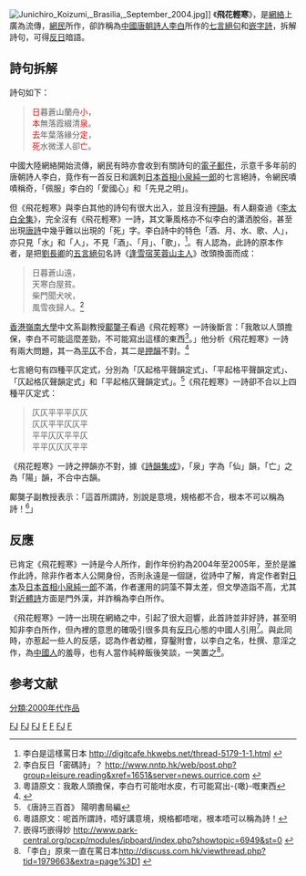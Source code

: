 [[File:Junichiro_Koizumi,_Brasilia,_September_2004.jpg|thumb]]]]
《'''飛花輕寒'''》，是[[電腦網絡|網絡]]上廣為流傳，[[網民|網民]]所作，卻詐稱為[[中國|中國]][[唐朝|唐朝]][[詩人|詩人]][[李白|李白]]所作的[[七言絕句|七言絕句]]和[[嵌字詩|嵌字詩]]，拆解詩句，可得[[反日|反日]]暗語。

==詩句拆解==
詩句如下：
<blockquote>
<span style="color:#FF0000;">日</span>暮蒼山蘭舟<span style="color:#FF0000;">小</span>，<br><span style="color:#FF0000;">本</span>無落霞綴清<span style="color:#FF0000;">泉</span>。<br><span style="color:#FF0000;">去</span>年葉落緣分<span style="color:#FF0000;">定</span>，<br><span style="color:#FF0000;">死</span>水微漾人卻<span style="color:#FF0000;">亡</span>。

</blockquote>

中國大陸網絡開始流傳，網民有時亦會收到有關詩句的[[電子郵件|電子郵件]]，示意千多年前的唐朝詩人李白，竟作有一首反日和諷刺[[日本首相|日本首相]][[小泉純一郎|小泉純一郎]]的七言絕詩，令網民嘖嘖稱奇，「佩服」李白的「愛國心」和「先見之明」。

但《飛花輕寒》與李白其他的詩句有很大出入，並且沒有[[押韻|押韻]]。有人翻查過《[[李太白全集|李太白全集]]》，完全沒有《飛花輕寒》一詩，其文筆風格亦不似李白的瀟洒脫俗，甚至出現[[唐詩|唐詩]]中幾乎難以出現的「死」字。李白詩中的特色「酒、月、水、歌、人」，亦只見「水」和「人」，不見「酒」、「月」、「歌」，<ref>李白是這樣罵日本 [http://digitcafe.hkwebs.net/thread-5179-1-1.html http://digitcafe.hkwebs.net/thread-5179-1-1.html] {{webarchive|url=https://web.archive.org/web/20070305032730/http://digitcafe.hkwebs.net/thread-5179-1-1.html |date=2007-03-05 }}</ref>。有人認為，此詩的原本作者，是把[[劉長卿|劉長卿]]的[[五言絕句|五言絕句]]名詩《[[逢雪宿芙蓉山主人|逢雪宿芙蓉山主人]]》改頭換面而成：

<blockquote>

日暮蒼山遠，<br>天寒白屋貧。<br>柴門聞犬吠，<br>風雪夜歸人。<ref>李白反日「密碼詩」？ [http://www.nntp.hk/web/post.php?group=leisure.reading&xref=1651&server=news.ourrice.com http://www.nntp.hk/web/post.php?group=leisure.reading&xref=1651&server=news.ourrice.com] {{Wayback|url=http://www.nntp.hk/web/post.php?group=leisure.reading&xref=1651&server=news.ourrice.com |date=20071009024056 }}</ref>

</blockquote>

[[香港|香港]][[嶺南大學_(香港)|嶺南大學]]中文系副教授[[鄺龑子|鄺龑子]]看過《飛花輕寒》一詩後斷言：「我敢以人頭擔保，李白不可能這麼差勁，不可能寫出這樣的東西<ref>粵語原文：我敢人頭擔保，李白冇可能咁水皮，冇可能寫出-{噉}-嘅東西</ref>。」他分析《飛花輕寒》一詩有兩大問題，其一為[[平仄|平仄]]不合，其二是[[押韻|押韻]]不對。<ref>{{cite news|title=反日一族擺李白上枱|url=http://hk.apple.nextmedia.com/news/art/20061005/6375644|accessdate=2016-02-06|agency=蘋果日報|date=2006-10-05|archive-date=2016-02-07|archive-url=https://web.archive.org/web/20160207010200/http://hk.apple.nextmedia.com/news/art/20061005/6375644|dead-url=no}}</ref>

七言絕句有四種平仄定式，分別為「仄起格平聲韻定式」、「平起格平聲韻定式」、「仄起格仄聲韻定式」和「平起格仄聲韻定式」。<ref>《唐詩三百首》 陽明書局編</ref>《飛花輕寒》一詩卻不合以上四種平仄定式：

<blockquote>

仄仄平平平仄仄<br>仄仄平平仄仄平<br>平平仄仄平平仄<br>平平仄仄仄平平<br>

</blockquote>

《飛花輕寒》一詩之押韻亦不對，據《[[詩韻集成|詩韻集成]]》，「泉」字為「仙」韻，「亡」之為「陽」韻，不合中古韻。
</blockquote>

鄺龑子副教授表示：「這首所謂詩，別說是意境，規格都不合，根本不可以稱為詩！<ref>粵語原文：呢首所謂詩，唔好講意境，規格都唔啱，根本唔可以稱為詩！</ref>」

==反應==
已肯定《飛花輕寒》一詩是今人所作，創作年份約為2004年至2005年，至於是誰作此詩，除非作者本人公開身份，否則永遠是一個謎，從詩中了解，肯定作者對[[日本|日本]]及[[日本首相|日本首相]][[小泉純一郎|小泉純一郎]]不滿，作者運用的詞藻不算太差，但文學造詣不高，尤其對[[近體詩|近體詩]]方面是門外漢，并詐稱為李白所作。

《飛花輕寒》一詩一出現在網絡之中，引起了很大迴響，此首詩並非好詩，甚至明知非李白所作，但內裡的意思的確吸引很多具有[[反日|反日]]心態的中國人引用<ref>嵌得巧嵌得妙 [http://www.park-central.org/pcxp/modules/ipboard/index.php?showtopic=6949&st=0 http://www.park-central.org/pcxp/modules/ipboard/index.php?showtopic=6949&st=0] {{Wayback|url=http://www.park-central.org/pcxp/modules/ipboard/index.php?showtopic=6949&st=0 |date=20071010075127 }}</ref>。與此同時，亦惹起一些人的反感，認為作者幼稚，穿鑿附會，以李白之名，杜撰、意淫之作，為[[中國人|中國人]]的羞辱，也有人當作純粹飯後笑談，一笑置之<ref>「李白」原來一直在罵日本[http://discuss.com.hk/viewthread.php?tid=1979663&extra=page%3D1 http://discuss.com.hk/viewthread.php?tid=1979663&extra=page%3D1] {{Wayback|url=http://discuss.com.hk/viewthread.php?tid=1979663&extra=page%3D1 |date=20201021161819 }}</ref>。

==参考文献==
{{Reflist|2}}

[[Category:中华人民共和国诗歌作品|FJ]]
[[Category:嵌字詩|FJ]]
[[Category:中国大陆相关网络谣言|FJ]]
[[Category:中国大陆网络恶搞文化|F]]
[[Category:中华人民共和国反日情绪|F]]
[[Category:幽默|FJ]]
[[Category:伪造文学作品|F]]
[[分類:2000年代作品|分類:2000年代作品]]
